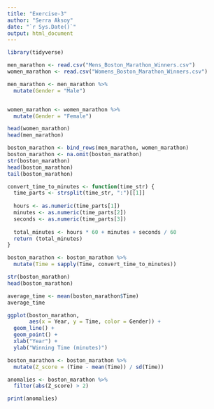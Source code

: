 ```yaml
---
title: "Exercise-3"
author: "Serra Aksoy"
date: "`r Sys.Date()`"
output: html_document
---
```


```r
library(tidyverse)

men_marathon <- read.csv("Mens_Boston_Marathon_Winners.csv")
women_marathon <- read.csv("Womens_Boston_Marathon_Winners.csv")

men_marathon <- men_marathon %>%
  mutate(Gender = "Male")


women_marathon <- women_marathon %>%
  mutate(Gender = "Female")

head(women_marathon)
head(men_marathon)
```

```r
boston_marathon <- bind_rows(men_marathon, women_marathon)
boston_marathon <- na.omit(boston_marathon)
str(boston_marathon)
head(boston_marathon)
tail(boston_marathon)
```

```r
convert_time_to_minutes <- function(time_str) {
  time_parts <- strsplit(time_str, ":")[[1]]
  
  hours <- as.numeric(time_parts[1])
  minutes <- as.numeric(time_parts[2])
  seconds <- as.numeric(time_parts[3])
  
  total_minutes <- hours * 60 + minutes + seconds / 60
  return (total_minutes)
}

boston_marathon <- boston_marathon %>%
  mutate(Time = sapply(Time, convert_time_to_minutes))

str(boston_marathon)
head(boston_marathon)
```

```r
average_time <- mean(boston_marathon$Time)
average_time
```

```r
ggplot(boston_marathon,
       aes(x = Year, y = Time, color = Gender)) +
  geom_line() +
  geom_point() +
  xlab("Year") +
  ylab("Winning Time (minutes)")
```

```r
boston_marathon <- boston_marathon %>%
  mutate(Z_score = (Time - mean(Time)) / sd(Time))

anomalies <- boston_marathon %>%
  filter(abs(Z_score) > 2)

print(anomalies)
```